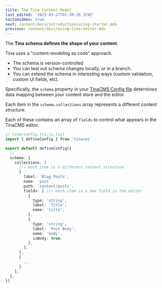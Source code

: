 ```yaml
---
title: The Tina Content Model
last_edited: '2025-03-27T01:30:29.329Z'
tocIsHidden: true
next: content/docs/introduction/using-starter.mdx
previous: content/docs/using-tina-editor.mdx
---
```


The **Tina schema defines the shape of your content**.

Tina uses a "content-modeling as code" approach.

* The schema is version-controlled
* You can test out schema changes locally, or in a branch.
* You can extend the schema in interesting ways (custom validation, custom UI fields, etc).

Specifically, the `schema` property in your [TinaCMS Config file](/docs/reference/config) determines data mapping between your content store and the editor.

Each item in the `schema.collections` array represents a different content structure.

Each of these contains an array of `fields` to control what appears in the TinaCMS editor.

```ts
// tina/config.{ts,js,tsx}
import { defineConfig } from 'tinacms'

export default defineConfig({
  // ...
  schema: {
    collections: [ 
      //⤵️ each item is a different content structure
      {
        label: 'Blog Posts',
        name: 'post',
        path: 'content/posts',
        fields: [ //⤵️ each item is a new field in the editor
          {
            type: 'string',
            label: 'Title',
            name: 'title',
          },
          {
            type: 'string',
            label: 'Post Body',
            name: 'body',
            isBody: true,
          },
        ],
      },
      {
        ...
      }
    ],
  },
})
```
